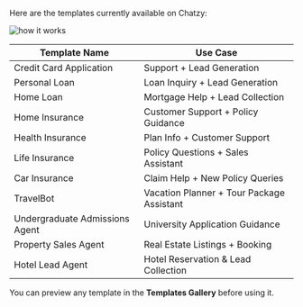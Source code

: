 Here are the templates currently available on Chatzy:

<Frame>
  <img src="/ai agent Templates/avail_temp.png" alt="how it works" className="rounded-lg" />
</Frame>


| Template Name                       | Use Case                                       |
|--------------------------------------|------------------------------------------------|
| Credit Card Application              | Support + Lead Generation                      |
| Personal Loan                         | Loan Inquiry + Lead Generation                 |
| Home Loan                             | Mortgage Help + Lead Collection                |
| Home Insurance                        | Customer Support + Policy Guidance             |
| Health Insurance                      | Plan Info + Customer Support                   |
| Life Insurance                        | Policy Questions + Sales Assistant             |
| Car Insurance                         | Claim Help + New Policy Queries                 |
| TravelBot                             | Vacation Planner + Tour Package Assistant      |
| Undergraduate Admissions Agent        | University Application Guidance                 |
| Property Sales Agent                  | Real Estate Listings + Booking                 |
| Hotel Lead Agent                      | Hotel Reservation & Lead Collection            |

You can preview any template in the **Templates Gallery** before using it.
